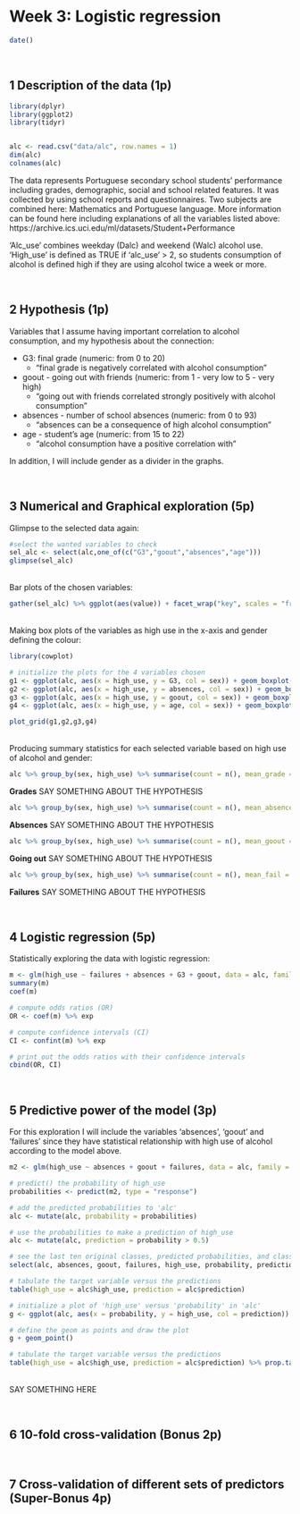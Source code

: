 # Week 3: Logistic regression

```r
date()
```

<br /> 

## 1 Description of the data (1p)


```r
library(dplyr)
library(ggplot2)
library(tidyr)


alc <- read.csv("data/alc", row.names = 1)
dim(alc)
colnames(alc)

```

The data represents Portuguese secondary school students' performance including grades, demographic, social and school related features. It was collected by using school reports and questionnaires. Two subjects are combined here: Mathematics and Portuguese language. More information can be found here including explanations of all the variables listed above: https://archive.ics.uci.edu/ml/datasets/Student+Performance 

'Alc_use' combines weekday (Dalc) and weekend (Walc) alcohol use. 'High_use' is defined as TRUE if 'alc_use' > 2, so students consumption of alcohol is defined high if they are using alcohol twice a week or more.

<br />

## 2 Hypothesis (1p)

Variables that I assume having important correlation to alcohol consumption, and my hypothesis about the connection:

* G3: final grade (numeric: from 0 to 20)
  - "final grade is negatively correlated with alcohol consumption"
* goout - going out with friends (numeric: from 1 - very low to 5 - very high)
  - "going out with friends correlated strongly positively with alcohol consumption"
* absences - number of school absences (numeric: from 0 to 93) 
  - "absences can be a consequence of high alcohol consumption"
* age - student's age (numeric: from 15 to 22)
  - "alcohol consumption have a positive correlation with "

In addition, I will include gender as a divider in the graphs.

<br />

## 3 Numerical and Graphical exploration (5p)

Glimpse to the selected data again:

```r
#select the wanted variables to check
sel_alc <- select(alc,one_of(c("G3","goout","absences","age")))
glimpse(sel_alc)
```

<br /> Bar plots of the chosen variables:

```r
gather(sel_alc) %>% ggplot(aes(value)) + facet_wrap("key", scales = "free") + geom_bar()
```

<br /> Making box plots of the variables as high use in the x-axis and gender defining the colour:

```r
library(cowplot)

# initialize the plots for the 4 variables chosen
g1 <- ggplot(alc, aes(x = high_use, y = G3, col = sex)) + geom_boxplot() + ylab("grade") + xlab("high use") + ggtitle("Student grade by alcohol consumption and sex")
g2 <- ggplot(alc, aes(x = high_use, y = absences, col = sex)) + geom_boxplot() + xlab("high use") + ggtitle("Student absences by alcohol consumption and sex")
g3 <- ggplot(alc, aes(x = high_use, y = goout, col = sex)) + geom_boxplot() + ylab("going out") + xlab("high use") + ggtitle("Going out by alcohol consumption and sex")
g4 <- ggplot(alc, aes(x = high_use, y = age, col = sex)) + geom_boxplot() + xlab("high use") + ggtitle("Student age by alcohol consumption and sex")

plot_grid(g1,g2,g3,g4)

```


<br /> Producing summary statistics for each selected variable based on high use of alcohol and gender:

```r
alc %>% group_by(sex, high_use) %>% summarise(count = n(), mean_grade = mean(G3))
```

**Grades** SAY SOMETHING ABOUT THE HYPOTHESIS

```r
alc %>% group_by(sex, high_use) %>% summarise(count = n(), mean_absence = mean(absences))
```

**Absences** SAY SOMETHING ABOUT THE HYPOTHESIS

```r
alc %>% group_by(sex, high_use) %>% summarise(count = n(), mean_goout = mean(goout))
```

**Going out** SAY SOMETHING ABOUT THE HYPOTHESIS

```r
alc %>% group_by(sex, high_use) %>% summarise(count = n(), mean_fail = mean(age))
```

**Failures** SAY SOMETHING ABOUT THE HYPOTHESIS

<br />

## 4 Logistic regression (5p)

Statistically exploring the data with logistic regression:

```r
m <- glm(high_use ~ failures + absences + G3 + goout, data = alc, family = "binomial")
summary(m)
coef(m)

# compute odds ratios (OR)
OR <- coef(m) %>% exp

# compute confidence intervals (CI)
CI <- confint(m) %>% exp

# print out the odds ratios with their confidence intervals
cbind(OR, CI)
```

<br />

## 5 Predictive power of the model (3p)

For this exploration I will include the variables 'absences', 'goout' and 'failures' since they have statistical relationship with high use of alcohol according to the model above.

```r
m2 <- glm(high_use ~ absences + goout + failures, data = alc, family = "binomial")

# predict() the probability of high_use
probabilities <- predict(m2, type = "response")

# add the predicted probabilities to 'alc'
alc <- mutate(alc, probability = probabilities)

# use the probabilities to make a prediction of high_use
alc <- mutate(alc, prediction = probability > 0.5)

# see the last ten original classes, predicted probabilities, and class predictions
select(alc, absences, goout, failures, high_use, probability, prediction) %>% tail(10)

# tabulate the target variable versus the predictions
table(high_use = alc$high_use, prediction = alc$prediction)
```

```r
# initialize a plot of 'high_use' versus 'probability' in 'alc'
g <- ggplot(alc, aes(x = probability, y = high_use, col = prediction))

# define the geom as points and draw the plot
g + geom_point()

# tabulate the target variable versus the predictions
table(high_use = alc$high_use, prediction = alc$prediction) %>% prop.table() %>% addmargins()
```


<br /> SAY SOMETHING HERE

<br />

## 6 10-fold cross-validation (Bonus 2p)


<br />

## 7 Cross-validation of different sets of predictors (Super-Bonus 4p)

```r

```


